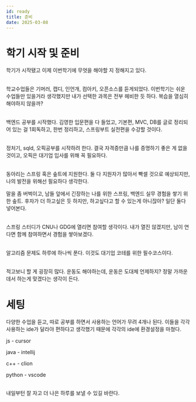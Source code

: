 ```yaml
---
id: ready
title: 준비
date: 2025-03-08
---
```


# 학기 시작 및 준비

학기가 시작됐고 이제 이번학기에 무엇을 해야할 지 정해지고 있다.

<br /> 학교수업들은 기머러, 캡디, 인언개, 컴아키, 오픈소스를 듣게되었다.
이번학기는 쉬운 수업들만 있을거라 생각했지만 내가 선택한 과목은 전부 헤비한 듯
하다. 복습을 열심히 해야하지 않을까?

<br /> 백엔드 공부를 시작했다. 김영한 입문편을 다 들었고, 기본편, MVC, DB를 글로
정리되어 있는 걸 1회독하고, 한번 정리하고, 스프링부트 실전편을 수강할 것이다.

<br /> 정처기, sqld, 오픽공부를 시작하려 한다. 결국 자격증만큼 나를 증명하기
좋은 게 없을 것이고, 오픽은 대기업 입사를 위해 꼭 필요하다.

<br /> 동아리는 스프링 혹은 솦트에 지원한다. 둘 다 지원자가 많아서 빡셀 것으로
예상되지만, 나의 발전을 위해선 필요하다 생각한다.

말을 좀 버벅이고, 남들 앞에서 긴장하는 나를 위한 스프링, 백엔드 실무 경험을 쌓기 위한 솦트. 후자가 더 하고싶은 듯 하지만, 하고싶다고 할 수 있는게 아니잖아? 일단 둘다 넣어본다.

<br /> 스프링 스터디가 CNU나 GDG에 열리면 참여할 생각이다. 내가 열진 않겠지만,
남이 연다면 함께 참여하면서 경험을 쌓아보겠다.

<br /> 알고리즘 문제도 하루에 하나씩 푼다. 이것도 대기업 코테를 위한
필수코스이다.

<br /> 적고보니 할 게 굉장히 많다. 운동도 해야하는데, 운동은 도대체 언제하지?
정말 가까운데서 하는게 맞겠다는 생각이 든다.

# 세팅

다양한 수업을 듣고, 따로 공부를 하면서 사용하는 언어가 무려 4개나 된다. 이들을 각각 사용하는 ide가 달라야 편하다고 생각했기 때문에 각각의 ide에 환경설정을 마쳤다.

js - cursor

java - intellij

c++ - clion

python - vscode

<br /> 내일부턴 잘 자고 더 나은 하루를 보낼 수 있길 바란다.
